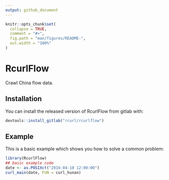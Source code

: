 ```yaml
---
output: github_document
---
```


<!-- README.md is generated from README.Rmd. Please edit that file -->

```r
knitr::opts_chunk$set(
  collapse = TRUE,
  comment = "#>",
  fig.path = "man/figures/README-",
  out.width = "100%"
)
```
# RcurlFlow

<!-- badges: start -->
<!-- badges: end -->

Crawl China flow data.

## Installation

You can install the released version of RcurlFlow from gitlab with:

``` r
devtools::install_gitlab("rcurl/rcurlflow")
```

## Example

This is a basic example which shows you how to solve a common problem:

```r
library(RcurlFlow)
## basic example code
date <- as.POSIXct("2016-04-10 12:00:00")
curl_main(date, FUN = curl_hunan)
```
